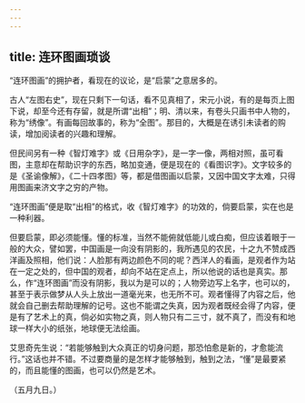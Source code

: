 ```yaml
---
---
---
```

title: 连环图画琐谈
---



“连环图画”的拥护者，看现在的议论，是“启蒙”之意居多的。

古人“左图右史”，现在只剩下一句话，看不见真相了，宋元小说，有的是每页上图下说，却至今还有存留，就是所谓“出相”；明、清以来，有卷头只画书中人物的，称为“绣像”。有画每回故事的，称为“全图”。那目的，大概是在诱引未读者的购读，增加阅读者的兴趣和理解。

但民间另有一种《智灯难字》或《日用杂字》，是一字一像，两相对照，虽可看图，主意却在帮助识字的东西，略加变通，便是现在的《看图识字》。文字较多的是《圣谕像解》，《二十四孝图》等，都是借图画以启蒙，又因中国文字太难，只得用图画来济文字之穷的产物。

“连环图画”便是取“出相”的格式，收《智灯难字》的功效的，倘要启蒙，实在也是一种利器。

但要启蒙，即必须能懂。懂的标准，当然不能俯就低能儿或白痴，但应该着眼于一般的大众，譬如罢，中国画是一向没有阴影的，我所遇见的农民，十之九不赞成西洋画及照相，他们说：人脸那有两边颜色不同的呢？西洋人的看画，是观者作为站在一定之处的，但中国的观者，却向不站在定点上，所以他说的话也是真实。那么，作“连环图画”而没有阴影，我以为是可以的；人物旁边写上名字，也可以的，甚至于表示做梦从人头上放出一道毫光来，也无所不可。观者懂得了内容之后，他就会自己删去帮助理解的记号。这也不能谓之失真，因为观者既经会得了内容，便是有了艺术上的真，倘必如实物之真，则人物只有二三寸，就不真了，而没有和地球一样大小的纸张，地球便无法绘画。

艾思奇先生说：“若能够触到大众真正的切身问题，那恐怕愈是新的，才愈能流行。”这话也并不错。不过要商量的是怎样才能够触到，触到之法，“懂”是最要紧的，而且能懂的图画，也可以仍然是艺术。

（五月九日。）